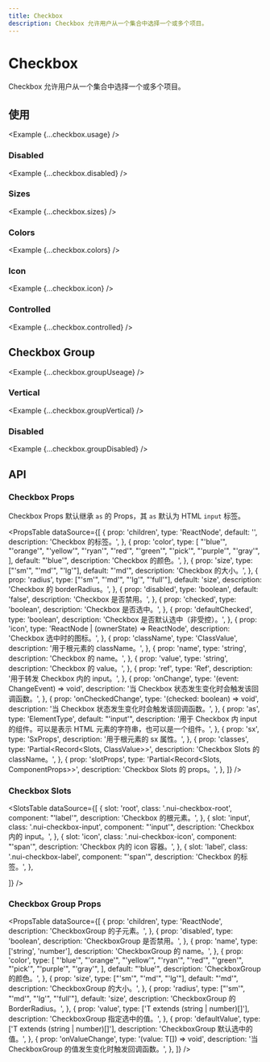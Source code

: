 ```yaml
---
title: Checkbox
description: Checkbox 允许用户从一个集合中选择一个或多个项目。
---
```



# Checkbox

Checkbox 允许用户从一个集合中选择一个或多个项目。

<ComponentLinks component='checkbox' ariaCompatible />

## 使用

<Example {...checkbox.usage} />

### Disabled

<Example {...checkbox.disabled} />

### Sizes

<Example {...checkbox.sizes} />

### Colors

<Example {...checkbox.colors} />

### Icon

<Example {...checkbox.icon} />

### Controlled

<Example {...checkbox.controlled} />

## Checkbox Group

<Example {...checkbox.groupUseage} />

### Vertical

<Example {...checkbox.groupVertical} />

### Disabled

<Example {...checkbox.groupDisabled} />

## API

### Checkbox Props

Checkbox Props 默认继承 `as` 的 Props，其 `as` 默认为 HTML `input` 标签。

<PropsTable
  dataSource={[
    {
      prop: 'children',
      type: 'ReactNode',
      default: '',
      description: 'Checkbox 的标签。',
    },
    {
      prop: 'color',
      type: [
        "'blue'",
        "'orange'",
        "'yellow'",
        "'ryan'",
        "'red'",
        "'green'",
        "'pick'",
        "'purple'",
        "'gray'",
      ],
      default: "'blue'",
      description: 'Checkbox 的颜色。',
    },
    {
      prop: 'size',
      type: ["'sm'", "'md'", "'lg'"],
      default: "'md'",
      description: 'Checkbox 的大小。',
    },
    {
      prop: 'radius',
      type: ["'sm'", "'md'", "'lg'", "'full'"],
      default: 'size',
      description: 'Checkbox 的 borderRadius。',
    },
    {
      prop: 'disabled',
      type: 'boolean',
      default: 'false',
      description: 'Checkbox 是否禁用。',
    },
    {
      prop: 'checked',
      type: 'boolean',
      description: 'Checkbox 是否选中。',
    },
    {
      prop: 'defaultChecked',
      type: 'boolean',
      description: 'Checkbox 是否默认选中（非受控）。',
    },
    {
      prop: 'icon',
      type: 'ReactNode | (ownerState) => ReactNode',
      description: 'Checkbox 选中时的图标。',
    },
    {
      prop: 'className',
      type: 'ClassValue',
      description: '用于根元素的 className。',
    },
    {
      prop: 'name',
      type: 'string',
      description: 'Checkbox 的 name。',
    },
    {
      prop: 'value',
      type: 'string',
      description: 'Checkbox 的 value。',
    },
    {
      prop: 'ref',
      type: 'Ref',
      description: '用于转发 Checkbox 内的 input。',
    },
    {
      prop: 'onChange',
      type: '(event: ChangeEvent<HTMLInputElement>) => void',
      description: '当 Checkbox 状态发生变化时会触发该回调函数。',
    },
    {
      prop: 'onCheckedChange',
      type: '(checked: boolean) => void',
      description: '当 Checkbox 状态发生变化时会触发该回调函数。',
    },
    {
      prop: 'as',
      type: 'ElementType',
      default: "'input'",
      description:
        '用于 Checkbox 内 input 的组件。可以是表示 HTML 元素的字符串，也可以是一个组件。',
    },
    {
      prop: 'sx',
      type: 'SxProps<CheckboxOwnerState>',
      description: '用于根元素的 sx 属性。',
    },
    {
      prop: 'classes',
      type: 'Partial<Record<Slots, ClassValue>>',
      description: 'Checkbox Slots 的 className。',
    },
    {
      prop: 'slotProps',
      type: 'Partial<Record<Slots, ComponentProps>>',
      description: 'Checkbox Slots 的 props。',
    },
  ]}
/>

### Checkbox Slots

<SlotsTable
  dataSource={[
    {
      slot: 'root',
      class: '.nui-checkbox-root',
      component: "'label'",
      description: 'Checkbox 的根元素。',
    },
    {
      slot: 'input',
      class: '.nui-checkbox-input',
      component: "'input'",
      description: 'Checkbox 内的 input。',
    },
    {
      slot: 'icon',
      class: '.nui-checkbox-icon',
      component: "'span'",
      description: 'Checkbox 内的 icon 容器。',
    },
    {
      slot: 'label',
      class: '.nui-checkbox-label',
      component: "'span'",
      description: 'Checkbox 的标签。',
    },

]}
/>

### Checkbox Group Props

<PropsTable
  dataSource={[
    {
      prop: 'children',
      type: 'ReactNode',
      description: 'CheckboxGroup 的子元素。',
    },
    {
      prop: 'disabled',
      type: 'boolean',
      description: 'CheckboxGroup 是否禁用。',
    },
    {
      prop: 'name',
      type: ['string', 'number'],
      description: 'CheckboxGroup 的 name。',
    },
    {
      prop: 'color',
      type: [
        "'blue'",
        "'orange'",
        "'yellow'",
        "'ryan'",
        "'red'",
        "'green'",
        "'pick'",
        "'purple'",
        "'gray'",
      ],
      default: "'blue'",
      description: 'CheckboxGroup 的颜色。',
    },
    {
      prop: 'size',
      type: ["'sm'", "'md'", "'lg'"],
      default: "'md'",
      description: 'CheckboxGroup 的大小。',
    },
    {
      prop: 'radius',
      type: ["'sm'", "'md'", "'lg'", "'full'"],
      default: 'size',
      description: 'CheckboxGroup 的 BorderRadius。',
    },
    {
      prop: 'value',
      type: ['T extends (string | number)[]'],
      description: 'CheckboxGroup 指定选中的值。',
    },
    {
      prop: 'defaultValue',
      type: ['T extends (string | number)[]'],
      description: 'CheckboxGroup 默认选中的值。',
    },
    {
      prop: 'onValueChange',
      type: '(value: T[]) => void',
      description: '当 CheckboxGroup 的值发生变化时触发回调函数。',
    },
  ]}
/>
